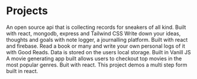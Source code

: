 # Projects

<ProjectCard title="Snkrly" link="https://snkrly.herokuapp.com/" bg="linear-gradient(to right, #D4145A 0%, #FBB03B 100%)">
An open source api that is collecting records for sneakers of all kind. Built with react, mongodb, express and Tailwind CSS
</ProjectCard>

<ProjectCard title="Note Logger" link="https://notelogger.netlify.com" bg="linear-gradient(to right, #662D8C 0%, #ED1E79 100%)">
  Write down your ideas, thoughts and goals with note logger, a journalling platform. Built with react and firebase.
</ProjectCard>

<ProjectCard title="Good Reads" link="https://goodreads.netlify.com" bg="linear-gradient(to right, #009245 0%, #FCEE21 100%)">
Read a book or many and write your own personal logs of it with Good Reads. Data is stored on the users local storage. Built in Vanill JS
</ProjectCard>

<ProjectCard title="Flix & Chill" link="https://flixandchill.netlify.com" bg="linear-gradient(to right, #D585FF 0%, #00FFEE 100%)">
A movie generating app built allows users to checkout top movies in the most popular genres. Buit with react. 
</ProjectCard>

<ProjectCard title="Demo Multi Form" link="https://demo-multi-form.netlify.com" bg="linear-gradient(to right, #D4145A 0%, #FBB03B 100%)">
This project demos a multi step form built in react. 
</ProjectCard>
